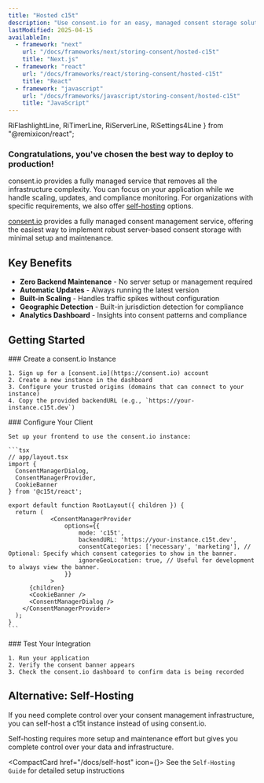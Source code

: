 ```yaml
---
title: "Hosted c15t"
description: "Use consent.io for an easy, managed consent storage solution with minimal setup"
lastModified: 2025-04-15
availableIn:
  - framework: "next"
    url: "/docs/frameworks/next/storing-consent/hosted-c15t"
    title: "Next.js"
  - framework: "react"
    url: "/docs/frameworks/react/storing-consent/hosted-c15t"
    title: "React"
  - framework: "javascript"
    url: "/docs/frameworks/javascript/storing-consent/hosted-c15t"
    title: "JavaScript"
---
```


  RiFlashlightLine,
  RiTimerLine,
  RiServerLine,
  RiSettings4Line
} from "@remixicon/react";

<Callout type="default">
  <h3>Congratulations, you've chosen the best way to deploy to production!</h3>

consent.io provides a fully managed service that removes all the infrastructure complexity. You can focus on your application while we handle scaling, updates, and compliance monitoring. For organizations with specific requirements, we also offer [self-hosting](/docs/self-host) options.

</Callout>

[consent.io](https://consent.io) provides a fully managed consent management service, offering the easiest way to implement robust server-based consent storage with minimal setup and maintenance.

## Key Benefits

- **Zero Backend Maintenance** - No server setup or management required
- **Automatic Updates** - Always running the latest version
- **Built-in Scaling** - Handles traffic spikes without configuration
- **Geographic Detection** - Built-in jurisdiction detection for compliance
- **Analytics Dashboard** - Insights into consent patterns and compliance

## Getting Started

<Steps>
  <Step>
    ### Create a consent.io Instance

    1. Sign up for a [consent.io](https://consent.io) account
    2. Create a new instance in the dashboard
    3. Configure your trusted origins (domains that can connect to your instance)
    4. Copy the provided backendURL (e.g., `https://your-instance.c15t.dev`)

  </Step>

  <Step>
    ### Configure Your Client

    Set up your frontend to use the consent.io instance:

    ```tsx
    // app/layout.tsx
    import {
      ConsentManagerDialog,
      ConsentManagerProvider,
      CookieBanner
    } from '@c15t/react';

    export default function RootLayout({ children }) {
      return (
    			<ConsentManagerProvider
    				options={{
    					mode: 'c15t',
    					backendURL: 'https://your-instance.c15t.dev',
    					consentCategories: ['necessary', 'marketing'], // Optional: Specify which consent categories to show in the banner.
    					ignoreGeoLocation: true, // Useful for development to always view the banner.
    				}}
    			>
          {children}
          <CookieBanner />
          <ConsentManagerDialog />
        </ConsentManagerProvider>
      );
    }
    ```

  </Step>

  <Step>
    ### Test Your Integration

    1. Run your application
    2. Verify the consent banner appears
    3. Check the consent.io dashboard to confirm data is being recorded

  </Step>
</Steps>

## Alternative: Self-Hosting

If you need complete control over your consent management infrastructure, you can self-host a c15t instance instead of using consent.io.

<Callout type="warning">
  Self-hosting requires more setup and maintenance effort but gives you complete
  control over your data and infrastructure.
</Callout>

<CompactCard href="/docs/self-host" icon={<RiServerLine size={18} />}>
  See the <code>Self-Hosting Guide</code> for detailed setup instructions
</CompactCard>
